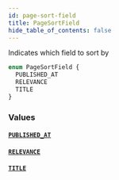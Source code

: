 ```yaml
---
id: page-sort-field
title: PageSortField
hide_table_of_contents: false
---
```



Indicates which field to sort by

```graphql
enum PageSortField {
  PUBLISHED_AT
  RELEVANCE
  TITLE
}
```


### Values

#### [`PUBLISHED_AT`](#)




#### [`RELEVANCE`](#)




#### [`TITLE`](#)






